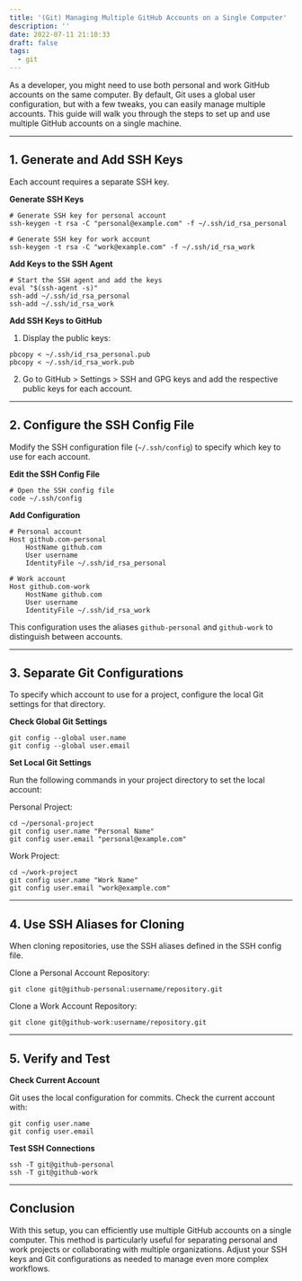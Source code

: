 ```yaml
---
title: '(Git) Managing Multiple GitHub Accounts on a Single Computer'
description: ''
date: 2022-07-11 21:10:33
draft: false
tags:
  - git
---
```


As a developer, you might need to use both personal and work GitHub accounts on the same computer. By default, Git uses a global user configuration, but with a few tweaks, you can easily manage multiple accounts. This guide will walk you through the steps to set up and use multiple GitHub accounts on a single machine.

---

## 1. Generate and Add SSH Keys

Each account requires a separate SSH key.

**Generate SSH Keys**

```shell
# Generate SSH key for personal account
ssh-keygen -t rsa -C "personal@example.com" -f ~/.ssh/id_rsa_personal

# Generate SSH key for work account
ssh-keygen -t rsa -C "work@example.com" -f ~/.ssh/id_rsa_work
```

**Add Keys to the SSH Agent**

```shell
# Start the SSH agent and add the keys
eval "$(ssh-agent -s)"
ssh-add ~/.ssh/id_rsa_personal
ssh-add ~/.ssh/id_rsa_work
```

**Add SSH Keys to GitHub**

1. Display the public keys:

```shell
pbcopy < ~/.ssh/id_rsa_personal.pub
pbcopy < ~/.ssh/id_rsa_work.pub
```

2. Go to GitHub > Settings > SSH and GPG keys and add the respective public keys for each account.

---

## 2. Configure the SSH Config File

Modify the SSH configuration file (`~/.ssh/config`) to specify which key to use for each account.

**Edit the SSH Config File**

```shell
# Open the SSH config file
code ~/.ssh/config
```

**Add Configuration**

```shell
# Personal account
Host github.com-personal
    HostName github.com
    User username
    IdentityFile ~/.ssh/id_rsa_personal

# Work account
Host github.com-work
    HostName github.com
    User username
    IdentityFile ~/.ssh/id_rsa_work
```

This configuration uses the aliases `github-personal` and `github-work` to distinguish between accounts.

---

## 3. Separate Git Configurations

To specify which account to use for a project, configure the local Git settings for that directory.

**Check Global Git Settings**

```shell
git config --global user.name
git config --global user.email
```

**Set Local Git Settings**

Run the following commands in your project directory to set the local account:

Personal Project:

```shell
cd ~/personal-project
git config user.name "Personal Name"
git config user.email "personal@example.com"
```

Work Project:

```shell
cd ~/work-project
git config user.name "Work Name"
git config user.email "work@example.com"
```

---

## 4. Use SSH Aliases for Cloning

When cloning repositories, use the SSH aliases defined in the SSH config file.

Clone a Personal Account Repository:

```shell
git clone git@github-personal:username/repository.git
```

Clone a Work Account Repository:

```shell
git clone git@github-work:username/repository.git
```

---

## 5. Verify and Test

**Check Current Account**

Git uses the local configuration for commits. Check the current account with:

```shell
git config user.name
git config user.email
```

**Test SSH Connections**

```shell
ssh -T git@github-personal
ssh -T git@github-work
```

---

## Conclusion

With this setup, you can efficiently use multiple GitHub accounts on a single computer. This method is particularly useful for separating personal and work projects or collaborating with multiple organizations. Adjust your SSH keys and Git configurations as needed to manage even more complex workflows.
